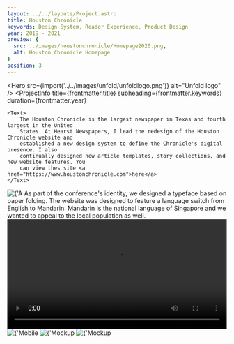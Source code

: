 ```yaml
---
layout: ../../layouts/Project.astro
title: Houston Chronicle
keywords: Design System, Reader Experience, Product Design
year: 2019 - 2021
preview: {
  src: ../images/houstonchronicle/Homepage2020.png,
  alt: Houston Chronicle Homepage
}
position: 3
---
```




<Hero src={import('../../images/unfold/unfoldlogo.png')} alt="Unfold logo" />
<ProjectInfo
    title={frontmatter.title}
    subheading={frontmatter.keywords}
    duration={frontmatter.year}
>
    <Text>
        The Houston Chronicle is the largest newspaper in Texas and fourth largest in the United
        States. At Hearst Newspapers, I lead the redesign of the Houston Chronicle website and
        established a new design system to define the Chronicle's digital presence. I also
        continually designed new article templates, story collections, and new website features. You
        can view thes site <a href="https://www.houstonchronicle.com">here</a>
    </Text>
</ProjectInfo>
<Img
    src={import('../../images/unfold/typeface.png')}
    alt={'A diverse future for all of us.'}
    lazy={false}
/>
<Text>As part of the conference's identity, we designed a typeface based on paper folding.</Text>
<Carousel
    uniqueTitle={'typeface'}
    images={[
        {
            src: import('../../images/unfold/unfoldwebsite1.png'),
            alt: 'Unfold website',
        },
        {
            src: import('../../images/unfold/unfoldwebsite2.png'),
            alt: 'Unfold website in Chinese',
        },
    ]}
/>
<Text>
    The website was designed to feature a language switch from English to Mandarin. Mandarin is the
    national language of Singapore and we wanted to appeal to the local population as well.
</Text>
<video class="video" id="video-style" controls="" width="100%" height="auto">
    <source src="/video/unfoldwebsite.mp4" type="video/mp4" />
    Your browser does not support the video tag.
</video>
<Img src={import('../../images/unfold/websitemobile.png')} alt={'Mobile website screenshot'} />
<Img
    src={import('../../images/unfold/unfoldenviroment.jpg')}
    alt={'Mockup of Unfold logo in different environments'}
/>
<Img
    src={import('../../images/unfold/enviromental4.png')}
    alt={'Mockup of Unfold logo in different environments'}
/>
<Carousel
    uniqueTitle={'screenshots'}
    images={[
        {
            src: import('../../images/unfold/unfoldarchivesplash.png'),
            alt: 'Unfold splash screen',
        },
        {
            src: import('../../images/unfold/unfoldarchive.png'),
            alt: 'Unfold sign-up page',
        },
    ]}
/>
